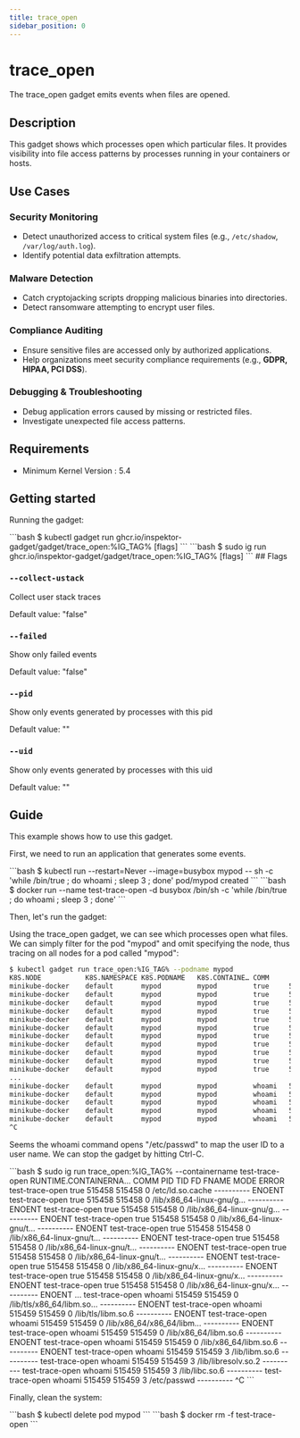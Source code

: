 ```yaml
---
title: trace_open
sidebar_position: 0
---
```



# trace_open

The trace_open gadget emits events when files are opened.

## Description 

This gadget shows which processes open which particular files. It provides visibility into file access patterns by processes running in your containers or hosts.

## Use Cases

### Security Monitoring

- Detect unauthorized access to critical system files (e.g., `/etc/shadow`, `/var/log/auth.log`).
- Identify potential data exfiltration attempts.

### Malware Detection

- Catch cryptojacking scripts dropping malicious binaries into directories.
- Detect ransomware attempting to encrypt user files.

### Compliance Auditing

- Ensure sensitive files are accessed only by authorized applications.
- Help organizations meet security compliance requirements (e.g., **GDPR, HIPAA, PCI DSS**).

### Debugging & Troubleshooting

- Debug application errors caused by missing or restricted files.
- Investigate unexpected file access patterns.

## Requirements

- Minimum Kernel Version : 5.4

## Getting started

Running the gadget:

<Tabs groupId="env">
  <TabItem value="kubectl-gadget" label="kubectl gadget">
```bash
$ kubectl gadget run ghcr.io/inspektor-gadget/gadget/trace_open:%IG_TAG% [flags]
```
  </TabItem>

  <TabItem value="ig" label="ig">
```bash
$ sudo ig run ghcr.io/inspektor-gadget/gadget/trace_open:%IG_TAG% [flags]
```
  </TabItem>
</Tabs>
## Flags

### `--collect-ustack`

Collect user stack traces

Default value: "false"

### `--failed`

Show only failed events

Default value: "false"

### `--pid`

Show only events generated by processes with this pid

Default value: ""

### `--uid`

Show only events generated by processes with this uid

Default value: ""

## Guide

This example shows how to use this gadget.

First, we need to run an application that generates some events.

<Tabs groupId="env">
  <TabItem value="kubectl-gadget" label="kubectl gadget">
```bash
$ kubectl run --restart=Never --image=busybox mypod -- sh -c 'while /bin/true ; do whoami ; sleep 3 ; done'
pod/mypod created
```
  </TabItem>

  <TabItem value="ig" label="ig">
```bash
$ docker run --name test-trace-open -d busybox /bin/sh -c 'while /bin/true ; do whoami ; sleep 3 ; done'
```
  </TabItem>
</Tabs>

Then, let's run the gadget:

<Tabs groupId="env">
  <TabItem value="kubectl-gadget" label="kubectl gadget">
Using the trace_open gadget, we can see which processes open what files.
We can simply filter for the pod "mypod" and omit specifying the node,
thus tracing on all nodes for a pod called "mypod":

```bash
$ kubectl gadget run trace_open:%IG_TAG% --podname mypod
K8S.NODE           K8S.NAMESPACE K8S.PODNAME   K8S.CONTAINE… COMM        PID     TID      FD FNAME                    MODE    ERROR
minikube-docker    default       mypod         mypod         true     511559  511559       0 /etc/ld.so.cache         ------… ENOEN
minikube-docker    default       mypod         mypod         true     511559  511559       0 /lib/x86_64-linux-gnu/g… ------… ENOEN
minikube-docker    default       mypod         mypod         true     511559  511559       0 /lib/x86_64-linux-gnu/g… ------… ENOEN
minikube-docker    default       mypod         mypod         true     511559  511559       0 /lib/x86_64-linux-gnu/t… ------… ENOEN
minikube-docker    default       mypod         mypod         true     511559  511559       0 /lib/x86_64-linux-gnu/t… ------… ENOEN
minikube-docker    default       mypod         mypod         true     511559  511559       0 /lib/x86_64-linux-gnu/t… ------… ENOEN
minikube-docker    default       mypod         mypod         true     511559  511559       0 /lib/x86_64-linux-gnu/t… ------… ENOEN
minikube-docker    default       mypod         mypod         true     511559  511559       0 /lib/x86_64-linux-gnu/x… ------… ENOEN
minikube-docker    default       mypod         mypod         true     511559  511559       0 /lib/x86_64-linux-gnu/x… ------… ENOEN
minikube-docker    default       mypod         mypod         true     511559  511559       0 /lib/x86_64-linux-gnu/x… ------… ENOEN
minikube-docker    default       mypod         mypod         true     511559  511559       0 /lib/x86_64-linux-gnu/l… ------… ENOEN
...
minikube-docker    default       mypod         mypod         whoami   511560  511560       0 /lib/x86_64/libm.so.6    ------… ENOEN
minikube-docker    default       mypod         mypod         whoami   511560  511560       3 /lib/libm.so.6           ------…
minikube-docker    default       mypod         mypod         whoami   511560  511560       3 /lib/libresolv.so.2      ------…
minikube-docker    default       mypod         mypod         whoami   511560  511560       3 /lib/libc.so.6           ------…
minikube-docker    default       mypod         mypod         whoami   511560  511560       3 /etc/passwd              ------…
^C
```

Seems the whoami command opens "/etc/passwd" to map the user ID to a user name.
We can stop the gadget by hitting Ctrl-C.

  </TabItem>

  <TabItem value="ig" label="ig">
```bash
$ sudo ig run trace_open:%IG_TAG% --containername test-trace-open
RUNTIME.CONTAINERNA… COMM                PID         TID         FD FNAME                    MODE       ERROR
test-trace-open      true             515458      515458          0 /etc/ld.so.cache         ---------- ENOENT
test-trace-open      true             515458      515458          0 /lib/x86_64-linux-gnu/g… ---------- ENOENT
test-trace-open      true             515458      515458          0 /lib/x86_64-linux-gnu/g… ---------- ENOENT
test-trace-open      true             515458      515458          0 /lib/x86_64-linux-gnu/t… ---------- ENOENT
test-trace-open      true             515458      515458          0 /lib/x86_64-linux-gnu/t… ---------- ENOENT
test-trace-open      true             515458      515458          0 /lib/x86_64-linux-gnu/t… ---------- ENOENT
test-trace-open      true             515458      515458          0 /lib/x86_64-linux-gnu/t… ---------- ENOENT
test-trace-open      true             515458      515458          0 /lib/x86_64-linux-gnu/x… ---------- ENOENT
test-trace-open      true             515458      515458          0 /lib/x86_64-linux-gnu/x… ---------- ENOENT
test-trace-open      true             515458      515458          0 /lib/x86_64-linux-gnu/x… ---------- ENOENT
...
test-trace-open      whoami           515459      515459          0 /lib/tls/x86_64/libm.so… ---------- ENOENT
test-trace-open      whoami           515459      515459          0 /lib/tls/libm.so.6       ---------- ENOENT
test-trace-open      whoami           515459      515459          0 /lib/x86_64/x86_64/libm… ---------- ENOENT
test-trace-open      whoami           515459      515459          0 /lib/x86_64/libm.so.6    ---------- ENOENT
test-trace-open      whoami           515459      515459          0 /lib/x86_64/libm.so.6    ---------- ENOENT
test-trace-open      whoami           515459      515459          3 /lib/libm.so.6           ----------
test-trace-open      whoami           515459      515459          3 /lib/libresolv.so.2      ----------
test-trace-open      whoami           515459      515459          3 /lib/libc.so.6           ----------
test-trace-open      whoami           515459      515459          3 /etc/passwd              ----------
^C
```
  </TabItem>
</Tabs>

Finally, clean the system:

<Tabs groupId="env">
  <TabItem value="kubectl-gadget" label="kubectl gadget">
```bash
$ kubectl delete pod mypod
```
  </TabItem>

  <TabItem value="ig" label="ig">
```bash
$ docker rm -f test-trace-open
```
  </TabItem>
</Tabs>
